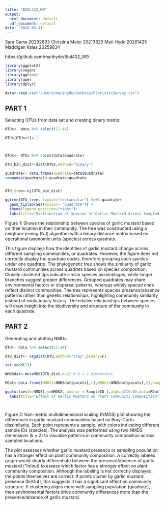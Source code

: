 ```yaml
---
title: "BIOL432_W9"
output:
  html_document: default
  pdf_document: default
date: "2025-03-11"
---
```


Sara Gama 20292893
Christina Meier 20213829
Mari Hyde 20261425
Maddigan Kales 20259834


https://github.com/marihyde/Biol432_W9



```r

library(ggplot2)
library(vegan)
library(ggtree)
library(ape)
library(dplyr)

data<-read.csv("/Users/marihyde/Desktop/FloristicSurvey.csv")

```



## PART 1


Selecting OTUs from data set and creating binary matrix: 

```r
OTUs<- data %>% select(11:44)

OTUs[OTUs>0]<-1



OTUs<- OTUs %>% cbind(data$Quadrate)

OTU_bin_dist<-dist(OTUs,method='binary')


```




```r
quadrate<- data.frame(quadrate=data$Quadrate)
rownames(quadrate)<-quadrate$quadrate



```




```r

OTU_tree<-nj(OTU_bin_dist)

ggtree(OTU_tree, layout="rectangular") %<+% quadrate+
  geom_tiplab(aes(colour= "quadrate")) +
  theme(legend.position="right")+
  labs(title="Distribution of Species of Garlic Mustard Across Sampled Communities")

```

Figure 1: Shows the relationship between species of garlic mustard based on their location in their community. The tree was constructed using a neighbor-joining (NJ) algorithm with a binary distance matrix based on operational taxonomic units (species) across quadrats.


This figure displays how the identities of garlic mustard change across different sampling communities, or quadrates. However, the figure does not correctly display the quadrate codes, therefore grouping each species under one quadrate. The phylogenetic tree shows the similarity of garlic mustard communities across quadrats based on species composition. Closely clustered tips indicate similar species assemblages, while longer branches suggest greater differences. Grouped quadrates may share environmental factors or dispersal patterns, whereas widely spaced ones reflect distinct communities. The tree represents species presence/absence patterns rather than genetic relationships, highlighting community similarity instead of evolutionary history. The relative relationships between species will draw insight into the biodiversity and structure of the community in each quadrate. 


## PART 2 

Generating and plotting NMDs:

```r

OTU<- data %>% select(11:44)

OTU_dist<- vegdist(OTU,method="bray",binary=F)

set.seed(13)

NMDSdat<-metaMDS(OTU_dist,k=2) # k = 2 dimensions

PDat<-data.frame(NMDS1=NMDSdat$points[,1],NMDS2=NMDSdat$points[,2],SampleID=row.names(OTU))

ggplot(aes(x=NMDS1,y=NMDS2, colour = SampleID ),alpha=I(0.6),data=PDat) +geom_point() + theme_bw()+
  labs(title="Effect of Garlic Mustard on Plant Community Composition")




```
Figure 2: Non-metric multidimensional scaling (NMDS) plot showing the differences in garlic mustard communities based on Bray-Curtis dissimilarity. Each point represents a sample, with colors indicating different sample IDs (species). The analysis was performed using two NMDS dimensions (k = 2) to visualize patterns in community composition across sampled locations.


The plot assesses whether garlic mustard presence or sampling population has a stronger effect on plant community composition. A correctly labeled graph would clearly differentiate between the presence/absence of garlic mustard ("in/out) to assess which factor has a stronger effect on plant community composition. Although the labeling is not correctly displayed, the points themselves are correct. If points cluster by garlic mustard presence (In/Out), this suggests it has a significant effect on community structure. If clustering aligns more with sampling population (quadrate), then environmental factors drive community differences more than the presence/absence of garlic mustard. 


